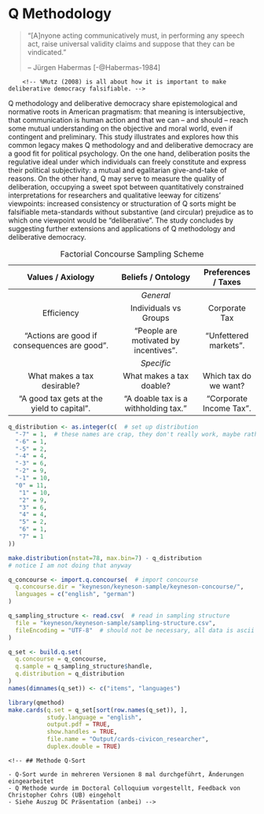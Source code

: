 # Q Methodology {#q}

<!-- TODO question here is: how do we measure deliberation? -->

<!-- remember, this is going to be exploratory -->
<!-- only part of it tightly hypothetico-deductive -->

<!-- TODO so you're putting the same arguments *into* the items which where the treatments to test whether the treatment wored; isn't that circular?!? Maybe refer back to the yoga study to argue that:
- no, it's not (because pragmatism?, because patterns?)
- well, so what, it's remedial, public Sociology kinda thing -->

> "[A]nyone acting communicatively must, in performing any speech act, raise universal validity claims and suppose that they can be vindicated."
>
> -- Jürgen Habermas [-@Habermas-1984]

<!-- %„Die Öffentlichkeit lässt sich am ehesten als ein Netzwerk für Kommunikation von Inhalten und Stellungnahmen, also von Meinungen beschreiben“ (Habermas 1992:
%436).
%„vermachtete Öffentlichkeit“, in der sich etwa finanzstarke Lobbygruppen wiederfinden würden).
this is very similar to concourse -->

		<!-- %Mutz (2008) is all about how it is important to make deliberative democracy falsifiable. -->

<!-- Thomson
    %Also:
    %``Some researchers have assumed that they can dispose of deliberative theory by showing that political discussion often does not produce the benefits that theorists are presumed to claim for it.
    %They extract from isolated passages in various theoretical writings a simplified statement about one or more benefits of deliberative democracy, compress it into a testable hypothesis, find or (more often) artificially create a site in which people talk about politics, and conclude that deliberation does not produce the benefits the theory promised and may even \ldots'' (tbc) -->

Q methodology and deliberative democracy share epistemological and normative roots in American pragmatism: that meaning is intersubjective, that communication is human action and that we can -- and should -- reach some mutual understanding on the objective and moral world, even if contingent and preliminary.
This study illustrates and explores how this common legacy makes Q methodology and and deliberative democracy are a good fit for political psychology.
On the one hand, deliberation posits the regulative ideal under which individuals can freely constitute and express their political subjectivity: a mutual and egalitarian give-and-take of reasons.
On the other hand, Q may serve to measure the quality of deliberation, occupying a sweet spot between quantitatively constrained interpretations for researchers and qualitative leeway for citizens' viewpoints: increased consistency or structuration of Q sorts might be falsifiable meta-standards without substantive (and circular) prejudice as to which one viewpoint would be "deliberative".
The study concludes by suggesting further extensions and applications of Q methodology and deliberative democracy.

Table: Factorial Concourse Sampling Scheme

| Values / Axiology | Beliefs / Ontology | Preferences / Taxes |
|:----------------------------------------------:|:-------------------------------------:|:-------------------------:|
|  | *General* |  |
| Efficiency | Individuals vs Groups | Corporate Tax |
| "Actions are good if consequences are good". | "People are motivated by incentives". | "Unfettered markets". |
|  | *Specific* |  |
| What makes a tax desirable? | What makes a tax doable? | Which tax do we want? |
| "A good tax gets at the yield to capital". | "A doable tax is a withholding tax." | "Corporate Income Tax". |


<!-- I don'T think I do the kind of prismatic etc. balanced block design as per \cite[30][]{Brown1980} because I don't have ex-ante theories of what the pattern of understandings will be; I just hypothesize that they will change and straighten up.
As a result, an ANOVA is probably not appropriate (ibid.)

Or maybe I can do this, kinda like \cite[35]{Brown1980} on (Robert?) Reich:

also compare 60 in \cite[35]{Brown1980} that might be it

somewhat oddly, thompson refers to beliefs as ``biases'', as though inbiased facts were a possibility even though operant subjectivity can, by definition not be, well, objective and in operant subjectivity on economic matters in particular, is unlikely to arrive at such uncontentious statements.

summary graph on page 69 is very important.

note in a later conclusion that this should be deveoped a) into a broader standard for deliberative effects and b) into a broader study concerning moral development, cognition and thinking about the economy.

Notice that a lot of the ecologically occuring statements on tax are empty, false or non-sensical and thus should \emph{not} be in the sample.

Shalom Shwartz wrote a q-diss!
	Schwartz, S. H. 1978. Reflections on a Q dissertation and its opposition. Operant
Subjectivity. 1: 78-84. -->

<!-- The respectful give and take of deliberative citizen participation is expected to change political views, though in which way, and how to measure it, is less clear.  -->
<!-- On the one hand, conventional survey research offers rigorous and advanced analytics, but is marred by deductive operationalizations and often falls short of a convincing measure of communicative rationality.  -->
<!-- Qualitative approaches, on the other hand, leave much to the researcher's discretion, and risk conflating a measure of deliberative quality with the researcher's substantive theory of justice or reason. -->

<!-- As a mixed method, Q methodology is better suited for the study of deliberative democracy. -->
<!-- It offers a holistic, and operantly defined, yet quantitatively rigorous view on political subjectivity. -->

<!-- Using data gathered before and after the 2014 CiviCon Citizen Conference on taxation, hosted by the author, I suggest several approaches to measure deliberative quality using Q methodology. -->
<!-- At the week-long conference, 16 diverse, self-selected citizens were tasked to design a tax system "from scratch", choosing among possible combinations of base schedule.  -->
<!-- They participated in learning phases, deliberated in moderated small group and plenary sessions, met with experts and held a concluding press conference. -->
<!-- Before and after the conference, citizens sorted 79 statements on taxation and economics according to their subjective viewpoint. -->

<!-- Besides, it’s not clear that we need random sampling, maybe we need theoretical saturation, that might make more sense for Q method. -->

<!-- Following traditional Q methodology, sorts were factor analyzed to extract ideal-typical viewpoints shared by participants.  -->
<!-- Before the conference, citizens expressed resentful, radical and moderate viewpoints, including some apparent inconsistencies between beliefs, values and preferences on taxation.  -->
<!-- After the conference, citizens shared decommodifying, pragmatic and critical viewpoints and displayed a simpler, lower-dimensional structuration of viewpoints. -->

<!-- Such results are meaningful and encouraging for the use of Q in deliberation, but fall short of testing a treatment effect, because before- and after-factor models are extracted and rotated separately. -->
<!-- To tease out the effects of deliberation, I therefore also apply a newly developed 2-dimensional Q analysis (Q-2D), based on three-mode Principal Components Analysis (nPCA) by Tucker and Kroonenberg. -->
<!-- On the one hand, results indicate that, after considerable computation and graphical transformation, the effects of deliberation can be meaningfully interpreted using Q2D.  -->
<!-- Participation in the Citizen Conference appears to increase substantive consistency of political viewpoints, seemingly meeting a demanding standard for deliberative democracy.  -->
<!-- On the other hand, a unified longitudinal factor model may also unreasonably restrict the change of subjectivity during deliberation.  -->
<!-- Analyzed separately, there is some evidence that before and after factor models are, in fact, incongruent. -->

<!-- Alternative analytical approaches to Q data in empirical deliberative democracy research are discussed. -->

<!-- # Habermas Ach Europa
so clearly, we want only a notion of a plausible *possibility* of rational solutions, we don't want to look just at rational solutions (first vs second order).
However, you can't just defer this to process; that would be insufficient, and turn full circle. A deliberation is good if it makes rational solutions plausible, and solutions are plausible if they result from good deliberation. Discuss the different operationalizations about this, including DQI.
So what we need, is some kind of standard that is not procedural, but also not substantive, but in-between, kinda like  Rawls. But we don't have that ideal position (but we might approximate it?)

The question now is: can Q-method, or intersubjective rationality and meta-consensus *be* this thing, and if so, why.

Q Methodology, maybe via its quantum theoretic reading (it's about viewpoints, and there exist no objective statements (like zero energy atom states) outside of it -- that's not soo far from discourse theory.
	on this see especially Wendy S. Rogers in operating subjectivity; she argues it is and/or can be used as a form of discourse analysis.

Somehow the stuff that happens during deliberation is actually quite close to some of the stuff that q methodologists rights and that stephenson assumed; it's in expressing and exchanging views vis-a-vis subjects. Both approaches negate that there's stuff "in the braiN" that just need be extracted. -->


<!-- One fitting conceptional framework might be: Habermas source of reasons from the lifeworld, devoid of power. 
This, fittingly, is also one formulation of the ideal scientist.

## goldstein keoane 1993

> "We do not seek to explain the sources of these ideas; we focus on their effects" (7)
Notice: my view isn't really about ideas as explaining anything; ideas *are+ the stuff. -->

<!-- ### On Reflectivism: (similar to constructivism, symbolic interactionism)

> "beliefs are a central element of all research because (...) analysis turns on how 'knowledgable practices constitute subjects'. Reflectivists 'share a cognitive, intersubjective conception of process in which identities and interests are endogenous to interaction, rather than a rationalist-behavioral one in which they are exogenous.'" (5)

> "This explains how preferences are formed and how identities are shaped"

**Bingo! This is the exact place of pluralism vs. deliberative fora on tax. This is the kind of process I'm looking at.**

> "Reflectivist students of the impact of ideas on policy often argue that interests cannot be conceptualized apart from ideas that constitute them, and that it is therefore futile to try to distinguish interests and ideas analytically, as we seek to do. Adopting such a view, however, would foreclose the possibility of evaluating the hypothesis that ideas are hooks against our argument that they often exert a major impact on policy." (26)

### Three Types of Beliefs

1. World Views
  > "conceptions of possibility" (8)
  > "the connections between world views and shifts in material power and interests are complex and need investigation" (8
2. Principled Beliefs
	right from from, just from unjust (9)
	> "mediate between world views and particular policy conclusions; they translate fundamental doctrines into guidance for contemporary human action." (9)
3. Causal Beliefs
	> "... about cause-effect relationships which derive authority from the shared consensus of recognized elites, whether they be village elders or scientists at elite institutions" (10)


### What is Q-Methodology?

>"Factor analysis (...) is concerned with a population of n individuals each of whom has been measured in m tests or other instruments.
>The (...) correlations for these m variables are subjected to (...) factor analysis.
>But this technique (...) can also be inverted.
>We may concern ourselves with a population of N different tests (or other items), each of which is measured or scaled relatively, by M individuals."
>-- Stephenson (1936a: 334)

- "factor analysis with the data table turned sideways"; persons are *variables* and traits/tests/statements/abilities are the *sample* or *population*.
- looks at 


### Why Q-Methodology?

- Works with *small* n (of people), but needs *large* n (of statements)
- Blaug 1997 107: is one of the few empirical methods available for the systematic study of intersubjectivity that "has been informed by discursive and domination-free notions of opinion formation"
- Watts & Stenner 2012: K157: "reveals the key viewpoints extant among a group of participants and allows those viewpoints to be understood holistically and to a high level of qualitative detail."
- Watts & Stenner 2012: K501: "allows us to interpret the emergent factors, and hence to understand the nature of shared viewpoints we have discovered to a very high level of qualitative detail"


### How Q-Methodology?

- People will receive sets of statements (40-90) that they rank order to fit under a normal distribution.
- The statements will be a *structured sample* (equivalent to "purposive sample"), drawn from my prior work.


### Analysis

1. Factor analysis (Q method) of individual q-sorts to investigate metaconsensus.
2. Correlations between factor loadings of individuals to investigate intersubjective rationality (small n problem)
3. Secondary factor analysis of factor array, with individual factors as "cases" and items as variables.
4. Correlations between factor loadings and other gathered data (SES, etc.) (small n problem)


1. Good deliberation is: Metaconsensus (or well-structured ordinal preferences)
2. Good deliberation is: Intersubjective Consensus (IC) or Intersubjective Rationality
   People who share the same *beliefs* and hold the same *values* express the same *preferences* and vice versa.

   1. As a result of deliberation, metaconsensus in *beliefs*, *values* and *preferences* will be higher. Factors will be fewer, and loadings higher.
   2. As a result of deliberation, intersubjective consensus will be higher. People who share the same beliefs about the economy, and hold the same allocative values will express the same tax preferences and vice versa.

This is *open* also to factors of fundamental disagreements about the role of rationality in democratic decisions (as compared to, say, power, practice).

   <!-- - explicates the *data*; in this case, Q-Sorts -->
   <!-- - *contextualizes* Q-methodology within existing literature, alternative formats, tradeoffs -->
   <!-- - *documents* q-sampling (of statements), condition of instruction etc. -->
   <!-- - *argues* how/why q-methodology is a fitting method for the (deliberative + tax) research question -->

<!-- add stuff from why q here -->

<!---
1. Knowledge Gain will be expressed in greater metaconsensus (and, equivalently), the lower preferences for "misunderstood" items.
2. "Tax misunderstandings" will appear as differences in factors and factor loadings before and after the deliberation.
3. Universal validity will be expressed in metaconsensus.
4. Attitude change *are not part of Q-methodology*.
5. Meta assessment (autonomy, competence and meaningful choice) *are not part of Q-methodology*.
6. Interaction effects (SES) *are not part of Q-methodology*.
7. Fundamental disagreements about the role of economics, or generally, rationality in policy choice (as opposed to, say, power, practice) will show up as factors -- if the Q sample of statements is good enough.
 -->


<!-- Onsampling Q statements from non-natural occurences, from some email from the list

> I agree with Lucy Parry on both counts:  (a) Q statements are not variables, but elements in a sample, drawn from the universe of subjective communicability; and (b) statements ought to be altered as little as possible from their original form.  In a doctoral dissertation from some years ago (Newman, 2005), statements about physician-assisted suicide and euthanasia were drawn from two academic articles that claimed comprehensiveness from Kant onward, but the language was in academese and so some words were replaced with equivalents that were more accessible to members of the general public who, along with experts, would be taking the Q sort—e.g., by converting “The patient’s values should form the basis for the regimen to treatment” to “The patient’s values should form the basis for medical treatment.”
> Mine is VERY similar to this design:


But to respond to Jonathan Bishop….  He says that "the selection of variables [by which he means statements] must be based on theory,” but the statements are in no way dependent upon the theory in the same way that scale items are dependent upon the concepts that they are assumed to represent.  In the above-mentioned study of doctor-assisted suicide, for instance, the authors who were summarizing the debate (Fins & Bacchetta, 1994, 1995) claimed that it boiled down to three principles, viz.:

PRINCIPLES
(a) deontology  (b) clinical pragmatism  (c) consequentialism

VALENCE
(d) pro  (e) con

All statements that they reported fit into one of these three categories, and to expand diversity in the Q sample, statements both for and against doctor-assisted suicide were included.  Eventually, n=6 statements from each of the (2)(3)=6 categories above were selected, for a Q sample of N=36.  The role of the above factorial design ends with the selection of statements, however, and the results are not analyzed via variance analysis, which preserves the categories; rather, by way of factor analysis, which preserves the subjectivity (Brown, 1999; Stephenson, 1993/1994).  In Q, it is rarely the case that there are hypotheses to test, in keeping with the hypothetico-deductive framework; more commonly, there are structures to be found and understood, in line with an abductory framework.e




Notice that maybe the condition of instruction really did change during my study or it should in future: people can give their viewpoint from their own view, or from a rawlsian or Sth especially if the conference proceeds and take it as real civic duty.
Consider for example that Paul stenner had people draw scenarios of an experience of jealousy to get people in the headspace.
Civicon might be something similar.

Problem is: is that then an artifact or a result?

Diss: a little bit of data is a very dangerous thing

> -->

<!-- It is perhaps unsurprising that intellectual humility, and a concomitant public discourse ethic are hard to operationalize, and harder to promote (as per Question 2 of the RFP). 
Intellectual humility realism would seem to defy direct measurement or overt promotion by definition: inner virtue cannot be incentivized, but is easily faked.
A plural understanding of intellectual humility appears more hospitable to empirical research and intervention, yet, when pressed into such service, each *single* concept – say, "openness to new ideas" – easily crumbles into a formalistic shell, somehow *less* than its share of the sum of all polithetic sibling concepts.
Aside from attractive, but counterfactual ideal speech situations [e.g. @Rawls-1971], communicative action is similarly slippery in the field.
Taking a *substantive* perspective, researchers and activists risk becoming judges of just *what* is the "better argument" deserving of a "forceless force" [@Habermas-1984].
Merely *procedural*, often *negative* operationalizations – say, absence of coercion, or number reasons provided – may be necessary or correlated, but they fall far short of the telos of human speech: reaching understanding.

It may be especially valuable to learn to imitate (and therefore understand) those principled commitments behind *ideological viewpoints*, on which reaching *metaconsensus* – agreeing what to disagree on – might be our best, humblest hope [@Niemeyer2007].
I use ideology here not as a pejorative, but simply as a shorthand for complexly interrelated sets of *ontological beliefs*, *axiological values* and *policy preferences* (ibid.).
In the domain of taxation and the economy, for example, ontological beliefs might concern the nature of human motivation (homo economicus, or homo reciprocans?), axiological values might prescribe a consequentialist or deontological ethic, and policy preferences might differ on the appropriate base (income or consumption?) for taxation (an expansive list is developed in my dissertation).
Because ideologically *a priori*, these viewpoints are all *non-falsifiable*, when pared down to their core convictions.
This is obvious for values and preferences, but also holds for beliefs, when man-made institutions are concerned, as is the case in policy and politics. 
Within uncertain biological limits, these institutions shape the very human nature which they were designed (or evolved?) to augment [e.g. @Dawkins1976].
For example, whether and how "humans react to incentives" may, to some degree, depend on the institutions under which said human grew up, including tax and other economic institutions, thus possibly turning "homo economicus" from falsifiable assertion to political choice.
This emancipatory claim – that we are, or could be, the masters of our own nature – is, of course, itself contested.
People disagree to what extend we can, or should, transcend our ancestral baggage by institutional intervention.
Disagreement on ontological beliefs, in other words, recurs to a second-level axiological question of whether, among other things, to *let evolve* or *design*, contesting the boundary between values and beliefs.

Thus teasing apart ideological viewpoints is not merely constructionist casuistry: it is, rather, an act of intellectual humility, while remaining deeply committed.
It is humble, because by stating the normative – not claiming the positive –  you embrace your fallibility and context, and speak in terms that reasonable people *can* disagree on.
It is civil, because by laboring to pare down another's viewpoint to such deeply-felt convictions, you honor – not merely tolerate – the other, you strive to see things *her* way, from the *ideological inside*.
It is principled – not relativistic –, because by *achieving such true disagreement*, you clarify your own viewpoint, but do so in terms comprehensible to those who disagree.

An ITT is a fitting paradigm to measure such metaconsensus, but much depends on the implementation details.
Existing, sparsely documented designs use open-ended communication prone to idiosyncrasies and inaccessible to quantitative rigor or [survey questions](http://econturingtest.com), which again turn on *operational* definitions of, say, a "libertarian" viewpoint, sure to be controversial.
Q methodological approaches provide a more organic, because in turn *operant* definition of subjectivity as pure behavior [@Brown1980].
In Q, participants rank-order statements on some spontaneously meaningful dimension, such as truthfulness (belief) or desirability (value).
Using items as *cases* and participants as *variables*, shared patterns are then extracted via principal principal analysis [@Stephenson1935].
Resulting rotated component scores can then be interpreted as ideal-typical rank orders of empirically *shared* viewpoints.
Crucially, Q method yields holistic *patterns* of item ranks, where, for example, the rank of one item can be interpreted *ipsatively* in light of the position significant other items.
Q methodology can also be productively expanded to cover belief, value and preference dimensions as well as categorical judgments.

Moreover, these 17 ordinary citizens refined their viewpoints, and clarified their disagreement after they participated in the week-long [CiviCon Citizen Conference on Taxation and the Economy](http://www.civicon.de) I hosted as part of my field research in Germany.
Participants also noted that the Q-sorting activity *itself* helped them to clarify their own, and opposing viewpoints.

The debate on taxation and the economy is marred by division like few others, and in dire need of intellectual humility.
As I show in my dissertation, underneath contradictory positive claims, and undergirding the rich scientific literature, lie contrasting viewpoints rooted in deep ontological and axiological commitments.
An ITT-Q can be developed and tested using this domain, but should be extensible to others.


![Illustration of a Paper-based Q-sorting Process](img/Qsorter.jpg) -->

<!-- q methodology is "zwischen den stuehlen", and for that reason alone seems appropriate for this research project (jk).
It's a gallisches dorf, and as happens to be, they are right about some things, they have real enemies, and they are misunderstood by most.
So the voices become more strained, more insular and isolated.
(A prominent Q methodologists recently characterized their annual meetings as a "freak show", ) "humane and mathematical" (Brown 1980: 263) -->

<!-- explain how the sorting proceeds from a zero state, distending from zero - this is where subjectivity becomes operant -->

<!-- incidentally, talk and thought as action (Bentley 1908 177 in BRown 1980 331), is oddly foreshadowing ideas of perfomativity -->

<!-- Notice in my prologue that the first research I did was WVS; exactly the kind of research that Q is opposed to, oddly.
Also, I know do tax, exactly the kind of research that I was previously opposed to. -->

<!-- In a word, q method is "subjective" but not "arbitrary" Brown 1980: 257 -->

<!-- Saturation sampling is mentioned citing Glaser and Strauss 1967: 61-62 in Brown 1980 -->

<!-- comment more broadly on the inadequacy of survey research on welfare states;
- both because WS is a non-issue,
- because items on WS are bs
- because survey research makes people passive, instrumental rationality, it's not about the context
- notice how more often than not, the data availability of surveys determines the research (including that there are no widespread surveys on preferences towards the economy) – so we really have to look into the politics of survey design, especially the BIG surveys, the wield great power. -->


<!-- Notices from video
- Concourse is similar to comm. practice (Habermas)
- Concourse is old concept from cicero, stephen brown video 1
- similaratiy: It's PRAGMATIC, about SOLVING PROBLEMS (loosely defined)
- Video 2: any single statement concourse be the launch pad for a new entire study, so you kind of start at an arbitrary stage
- random numbering is important to Steven Brown video 2 -->


<!-- > In placing emphasis on the centrality of self-reference, as outlined in more detail elsewhere (Brown and Taylor, 1972, 1973), we run the risk of being lumped with those phenomenologists and existentialists who tend to reify the self, denuding it of all meaning in an effort to save mankind from mathe- maticians. (Conversely, in suggesting the use of factor analysis, we run the opposite risk of being accused of having made the world unsafe for humanists.) It is therefore necessary to rescue the self and subjectivity from any meta- physical smoke screen behind which others may seek to conceal it.
Fundamentally, a person's subjectivity is merely his own point of view. It is neither a trait nor a variable, nor is it fruitful to regard it as a tributary emanating from some subterranean `stream of consciousness." It is pure behavior of the kind we encounter during the normal course of the day, as when a person prefaces his remarks with "As far as I'm concerned ... ," or "In my opinion
... ," or whatnot.
- brown 46

brown 48 speaks in fn of converse non attitudes


broadl q vs r
> In R, columns are singled centered around the postulate of individual differences for objectively scorable traits; the elements of the sample (persons) do not interact. In Q, rows are single centered around the assumption of intraindividual differences in significance; the elements of the sample (statements) interact in the course of Q sorting. In R, traits are variables; in Q, persons are variables. Owing primarily to the subjectivity involved in Q technique, the results from Q method cannot be reduced to those obtained in R, each being subsumed by a different data set. Claims to the contrary notwithstanding (e.g., Burt, 1972), Q and R are not merely reciprocal ways of examining the same matrix of data.
> brown 55


Q method, is not, in fact a non-positivist research project per se.
Stephenson, in the foreword to Brown 1980 boasts:

> modern science has prospered by eliminating whims and arbitrary subjectivities from its fact-finding missions into the world "outside."
> Q methodology follows the same prescriptions for what we consider "inside" us, matters of mind, consciousness, wishes and emotions, and it does so in terms of theories, universals, and laws, precisely as for modern physics.
> Stephenson in Brown (x)


In way, Q method *does* venture to test the claim of radical constructivism, that we each live in our own world, incomprehensible to others (cite Verena's story on the guy who can't read or write), it does so by exposing us to the combinatorial explosion of the Q sort and if, from that combinatorical explosion, some common factors emerge, the simplest explanation would in fact be, that people *do*, after all, understand language in some broadly congruent ways.

The difference between Q methodology and survey research can hardly be overstated.
As Brown contrasts, the R methodological or survey research view of "subjectivity"  has been to define these *operationally* --- not *operantly* --- that is, they become measurable only by the researchers hypothesizing:

> Procedurally, components x, Y, and z are declared to be properties of trait A (say, anomy); statements X, Y, and Z are constructed and subjected to tests of reliability and validity; and the scale is administered to respondents.
> - Brown

One may argue, that all empirical science proceeds like that, with say, an operational (even arbitrary) definition of what a meter unit of length is. -->

<!-- really look at the separation of operational from operant, see brown 1980 page 3; on this page is precisely the kind of constraint and deductive hypothesizing that I cannot afford; because that would not be deliberative, and I don't have that kind of hypotheses anyway. -->


<!-- Notice a bit problem: Q methodology does, in fact, enforce VnM consistency, hence in future, we might not want to use it for preferences, just beliefs and values.

Instead of sorting on two dimensions, it might be easier to just sort them twice --- and record the result, should have the same form -7 +7. Or is there a problem?

> "There never was a single matrix of scores to which *both* R and Q apply."
> --- Stephenson 1953: 15 as cited in Brown

Half of this is because the data need to be in the same measuring unit, and even standardizing masks the important mean differences (!) that is key.
On the other hand, data gathered from q data is bad for R analyses because the scores are, by definition, *not* independent.

Q method makes visible (as per Brown 21) not just how much people agree or disagree with a given item, but how important they find that item vis-a-vis other items.
That seems to be naturally the case in deciding values and beliefs on the economy, where not only the valence, but their relative importance matter a great deal, especially values vs beliefs.
) -->

<!-- Great part on Brown 28 on how misleading, logicocategorical R survey research can be; says more about the hypothesizing researcher, than the subject area.
Same may be the case in taxation, especially when you get to the meta items that problematize the relative legitimacy of explanations, something that - with disdain - Caplan called "preferences over beliefs", but that someone else might call "emancipation" -->

<!-- > "Operational definitions begin with concepts in search of behavior; operant definitions begin with behavior in search of concepts.
> The difference in temporal sequence is of the utmost importance to a behavioral science."
> Brown 28

Notice that this (the above) isn't just about deductive vs inductive; it's about the ontology and epistemology of concepts; what are they, and how could they be seen?
Explain the "behaviorism" in here. -->


<!-- Great quote on what happens during Q:

> Given that the sample of statements is structured (table 6), each Q sort can in itself be considered as a miniexperiment, the structure being a kind of thought maze through which the subject's attitude wanders, attaching itself to this idea, rejecting that one, ignoring others.
> Each Qsort is therefore subject to analysis of variance, which for this subject (81) is shown in table 7 along with the analysis of the Q sorts of two other subjects (87 and 812).
> brown 31


## Q Distribution

Notice that the difference between the two is because I need an uneven number of columns --- this may not matter much, except there being a significance to the 0, as per Brown:
> "all meaning distends from the middle" (brown 22)

The forced distribution was defined as follows: -->

```r
q_distribution <- as.integer(c(  # set up distribution
  "-7" = 1,  # these names are crap, they don't really work, maybe rather make this a matrix if you really want names
  "-6" = 1,
  "-5" = 2,
  "-4" = 4,
  "-3" = 6,
  "-2" = 9,
  "-1" = 10,
  "0" = 11,
   "1" = 10,
   "2" = 9,
   "3" = 6,
   "4" = 4,
   "5" = 2,
   "6" = 1,
   "7" = 1
))
```

<!-- Brown talks about platykurvic etc. on 1980 200

This differs a little bit from what a standard normal distribution would be for the given parameters, of `r sum(q_distribution)` items and a maximum value of `7`. -->

```r
make.distribution(nstat=78, max.bin=7) - q_distribution
# notice I am not doing that anyway
```

<!-- TODO MH: make visualization of bins -->


<!-- ## Q Concourse

Brown says it clearly: 28: it's easier to draw a definitive universe of people from which to sample, because there are registers, and they are also discrete.
Statements are not discrete, and there are possible infinities.
Loevinger is scited in brown on how it is impossible to delineate. -->
<!-- TODO MCH: refer to what matthias wrote about language and the possibility to express infinite things with finite elements, chomsky or something -->

<!-- > "more art than science"
> -brown 186


on synthesized statements via Q listserv from Steven Brown:
> In a doctoral dissertation from some years ago (Newman, 2005), statements about physician-assisted suicide and euthanasia were drawn from two academic articles that claimed comprehensiveness from Kant onward, but the language was in academese and so some words were replaced with equivalents that were more accessible to members of the general public who, along with experts, would be taking the Q sort—e.g., by converting “The patient’s values should form the basis for the regimen to treatment” to “The patient’s values should form the basis for medical treatment.”,

from the same email, clarifies quite well why I'm not getting out the same vars as I plugged in:
> But to respond to Jonathan Bishop….  He says that "the selection of variables [by which he means statements] must be based on theory,” but the statements are in no way dependent upon the theory in the same way that scale items are dependent upon the concepts that they are assumed to represent.  In the above-mentioned study of doctor-assisted suicide, for instance, the authors who were summarizing the debate (Fins & Bacchetta, 1994, 1995) claimed that it boiled down to three principles, viz.:
>
> PRINCIPLES
> (a) deontology  (b) clinical pragmatism  (c) consequentialism
>
> VALENCE
> (d) pro  (e) con
>
> All statements that they reported fit into one of these three categories, and to expand diversity in the Q sample, statements both for and against doctor-assisted suicide were included.  Eventually, n=6 statements from each of the (2)(3)=6 categories above were selected, for a Q sample of N=36.  The role of the above factorial design ends with the selection of statements, however, and the results are not analyzed via variance analysis, which preserves the categories; rather, by way of factor analysis, which preserves the subjectivity (Brown, 1999; Stephenson, 1993/1994).  In Q, it is rarely the case that there are hypotheses to test, in keeping with the hypothetico-deductive framework; more commonly, there are structures to be found and understood, in line with an abductory framework.
 -->

```r
q_concourse <- import.q.concourse(  # import concourse
  q.concourse.dir = "keyneson/keyneson-sample/keyneson-concourse/",
  languages = c("english", "german")
)
```

<!-- Heady ideas seem to have some history in Q, as for example the items on Brown 36


## Q Sampling

more on the factorial design, sources for sampling structured in brown 188

> "Structuring ensures balance, however, and so is recommended where practicable."
> --- Brown 38

My point exactly --- you just can't do it otherwise, if you where to randomly draw statements, very few deliberative state
ents would show up; it would be an echo chamber, greatly influenced by the *distribution* of viewpoints, a concern anathema to q methodology.
We don't care how many there are of some viewpoint.
This would also be counter to the deliberative sentiment; an argument has strength not because of its popularity, but because of inherent qualities.

Also, Brown (38) suggests that as a practical matter, most people won't be able to tell the difference between a structured and random sample of statements, which, I guess is good news.
He does not, however, provide evidence for that - and it's not obvious how that should be tested. (bit it might --- gh issue)

> "As should be evident, however, theoretical structure in no way obtrudes on a person's rendering of his viewpoint, any more than the theory of relativity influences the speed of light.
>  The factorial structure is not necessarily a hypothesis for testing, although it can be used as such; it merely provides a possible, as opposed to necessary, explanation of the resulting factors
>  --- Brown 39

now that might be a bit of an overstaement; surely garbage in will dictate garbage out, and a hypothetical, baad sample may greatly constrain the expression of soem viewpoint.
but admittedly, the factorials need not be expressed in factors, though overly "factorial" item formulations will make it hard to see what else might be at play in people's viewpoints.

Still, *this* is where the sausage is made in Q.
It's the dirty secret, and not a lot of people talk about it.
Factor extraction, by contrast, is out in the open, and may be subjected to alternative, but conceivable standards.

We need a carpet; it's just a way of looking at it, just a model, and it shouldn't be overstated --- especially because the dimensions (2?) and the geography of the room to be tiled are, by definitio
, unknown.
A q sample (and concourse) will always be more of *regulative* ideal --- hence the github account.

What we have here is a *factorial* design of statements (not of people!) -->

```r
q_sampling_structure <- read.csv(  # read in sampling structure
  file = "keyneson/keyneson-sample/sampling-structure.csv",
  fileEncoding = "UTF-8"  # should not be necessary, all data is ascii
)
```

<!-- generally nice quote: q methodology lets "subjects (sic!) speak for himself (Sic)" brown 45

This sampling structure is, in fact, very similar to what Brown does on page 30 --- except that the other axis is, arguably, farther away from the resultant factors than in brown#s case.
My are not actually that theory driven; they are history-of-ideas driven ("marxism", "liberalism") --- they need not imply that actual people had these ideologies today, but merely that these might be some co
sistent and widely divergent ways of thinking about taxation.
These are heuristics, not more.
This works only so-so- in my case, and it's more of a guideline than an actual balanced-block sample.
Maybe, just maybe, that's ok, as Brown ()

> "In our rush to construct and test models, however, we are apt to forget a basic principle, namely, that all models ought not be obtrusive.
> ..."
> --- Brown 30

Brown says the good thing is that through q, even from a limited number of statements, people can still give us there viewpoint.
This is, in fact, another example of the elements of language.
Garbage-in-garbage out, unfortunately still holds, if with qualifications. -->


```r
q_set <- build.q.set(
  q.concourse = q_concourse,
  q.sample = q_sampling_structure$handle,
  q.distribution = q_distribution
)
names(dimnames(q_set)) <- c("items", "languages")
```

```r
library(qmethod)
make.cards(q.set = q_set[sort(row.names(q_set)), ], 
           study.language = "english", 
           output.pdf = TRUE, 
           show.handles = TRUE,
           file.name = "Output/cards-civicon_researcher",
           duplex.double = TRUE)
```


<!-- This is from lorenz project prop:
> Moreover, depolarization happens only on factual and much less on value-laden issues (Vinokur and Burnstein 1978).

Deliberation is not something you can be sure of that it happened; it is a regulative ideal – so that causes quite a lot of problems for studying it, especially if you're interested in its RESULTS or effects; it almost becomes circular.

5The experimental literature on deliberation is rapidly expanding. To a large extent, however, it is descriptive (see, for an overview, Karpowitz and Mendelberg 2011). -->


<!-- notice that actually, weighting and flagging are again, latent variable models thinking
Maybe the effectiveness on consistency and other q sort stuff depends on the complexity or modernity of the issue? Plausible say abortion prostitution or assisted suicide might not change as much in values beliefs preferences because they are so much less complex
 -->

<!-- ## Lego Analogy -->

<!-- the lego analogy also works for the information that this is about; relative, and operative --- though it is easy to overstate, because the kind of object your can build may in fact be more restricted than it is the case in legos.
though with only simple bricks (say, no transparent elements, no surface, no angled bricks for roofs, you end up with pretty brutalist architecture) -->

<!-- Brown 1980: 13 on the trick for transposed matrix; it's gotta be the same units.
Look at Brown 1980: 14 for the body parts analogy; putting it back together in R requires researchers' subjectivity. -->

<!-- garbage in garbage out is in Brown 1980 262 -->

<!-- #Niemeyer2007

487: "there is considerable uncertainty regarding the appropriate nature of desired deliberative outcomes".

500: Meta-consensus, "or agreement about the nature of the issue at hand, not necessarily on the actual outcome"

500: inter-subjective rationality, "when individuals who agree on preferences also concur on the relevant reasons, and vice versa for disagreement"
507: "any pair of deliberators with similar subjective positions -- in that they agree on values and beliefs -- ought also to agree on preferences"

501:
1. Choices (preferences regarding course of action) area *function* of
2. beliefs
3. desires (values)

- (502f) Consensus
    + Normative consensus (on values)
    + Epistemic consensus (on beliefs; actions and cause and effects)
    + Preference consensus (what should be done)
- (504f) Meta-Consensus
    + Normative meta-consensus ("shared recognition of the legitimacy of a set of values, but no agreement")
    + Epistemic meta-consensus ("agreement on the credibility of beliefs and their relevance to the question under deliberation")
    + Preference meta-consensus ("the character of choices across options" or structure of choices, ideally along a single issue dimension) -->


    <!-- ## Methode Q-Sort

    - Q-Sort wurde in mehreren Versionen 8 mal durchgeführt, Änderungen eingearbeitet
    - Q Methode wurde im Doctoral Colloquium vorgestellt, Feedback von Christopher Cohrs (UB) eingeholt
    - Siehe Auszug DC Präsentation (anbei) -->


<!-- notice that as per Brown around 75, q methodology might also be used as a tool for deliberators to figure out exactly what kinds of policies they might agree upon!

Item ``taxation is the price we pay for a civilized society'' (o.W. holmes)


Main Effects		Levels
Consciousness 		a) Con I  	b) con II 	c) con III
Values  			d) personal 	e)lega-political 	f) socio-economic

Q-methodology and habermas! Must look into this!

___
McKeown

notice that factor loadings are actually *not* conventionally very important in Q; mostly factor scores. That'd be different for me; I'd wager the most general hypothesis that factor loadings would improve.

run interviews to gather the q concourse?

discuss the whole adapted vs. naturalistic controversy: in some instances, naturalistic items might work; but not for tax, because here some things are just *never* discussed, that's the very idea of this research.
(it is, in fact, questionable, whether the same problem might not also plague other research, as on love. Non-existent counterfactuals are always important – say, on love. You always have to be careful with hegomony in the language. Of course, the balanced-block design takes care of this already)
In my research, I'll make sure that items are readily comprehensible in lifeworld-terms, which, luckily *is* very possible for taxation, because it is about the oikos.
Of course, non-naturalistic, ``adapted'' items bring back the issue of external observation ,or rather, of things that the researcher has put in here. This problem cannot be entirely negated, but q methodology reduces it significantly.
For once, people can still sort items they do not understand or find odd in the middle, near 0, what Stephenson described as the quantum origin of the scale, with 0 information.
But also, no matter which other items were added to the q-sort, or on which other p-sample it would be replicated, the results of this q-sort would still be valid, because it's about operant behavior.

got to look at the dryzek political discourse q thing from 1993

apparently positive or negative can also be a line in the balanced block approach, as in \citep[23]{McKeown2013}

should I describe severeal conditions of instruction, like: what the actual tax system is like, what it should be like? (Maybe not, because that would be true/false)

In q and p sort, the criterion is saturation.

make people sort items on equity and effifiency? That might make some sense (even though my point is that both expand, which really won't work here.)

---

Niemeyer Diss
- check strong democracy barber

Look at dryzek and list 2001 on metaconsensus.

maybe in opposition to niemeyer, I think you can impose one normative theory – rawls, because it's meta.
just like intersubjective rationality.

Dryzek 1990 discourse theory – this seems important, it is what niemeyer is drawing on!

Intersubective rationality -- that people want the same preferences, because of the same values and beliefs –-- is kind of a strong assumption, because we don't strictly speaking know that such a consistency exists (except and in so far as it merely follows from vNM). But we can accept this as a regulative ideal; something to be strived for, not achieved. And if we never get any further to it, or can't, with that would wither the plausibility of deliberative democracy as an utopia, which, after all, depends on this.
Look into vNM to say that we have collective preferences might imply that we also have this kind of consistency.

get pelletier 1999 as example on q in deliberation

get dryzek 1993

discuss deliberative failure as in niemeyer diss6 69f

i should have some kind of stratified sample, too -- family, entrpreneur, worker etc. -->

<!-- my tax items will, obviously, still be real and part of concourse – they are just on the very periphery, which is exactly what I am looking at here.

niemeyer diss 158 compares q methodology to making a species survey of a small area in ecology; that's a good analogy why small numbers work. Also refer here to the brown example of calculating the species factor between arm, leg etc length.

remind people when they do the q-sort that they are not at all being tested; not the correctness, nor the consistency of their ranks (between the two points in time) is tested.

need to argue carefully why the actual policies (taxes) should be q-items, too
1) because they're difficult to understand, as opposed to the bloomfield options
2) because q measures what we'd need to know about them anyway.
3) they are many-dimensional, and their vary dimensionality (much like the other q-items) is of interest. They can't be graded on a n access to non-access dimension as bloomfield (214)

check again dryzek and list 2001 for preference structuration

---

\cite{Dryzek1993} is very important, completely a fan.

The most radical meta-standard that could be formulated would indeed be pure q methodology, with a focus on the loadings and numbers of factors, maybe the three-step of dryzek and niemeyer. That's a tall order, and I'm not sure it works, but that would be the ideal.

Maybe it is not an accident that Dryzek stressed so much the reconstructive merit of q (for democratic theory) and went on to be a formative voice for deliberative democracy.

\cite[52]{Dryzek1993} write: ``Toput it another way, our units of analysis, when it comes to gener- alization, are not individuals but discourses. And we soon get to a point where adding individuals to a study does not yield any new informationunless the extra individuals are truly different-another reason for stressing diversity in subject selection.''
In other words, q methodology works with small n, because it is concerned with the dimensionality, or structure of subjectivities, not the prevalence. Notably, q methodology is downward compatible; if you have a lot of people do it, you can become ever more confident in the relative factor *loadings* (which is what you'd be interested, then). Notably, this is not the case the other way around; if you administater an r survey with *lots* of items, it's still not same as q, because it lacks the same unit.

\cite{Niemeyer2013} is also about a local issue, and even shorter (the birdge thing)

also note that focusing only on the overall q loadings would be sort of against the theory; and conflict with judgemental rotation. Still that would be the general effect of which this might be a special case, if the list/dryzek piece has it right.

also notice that

---
notice that \cite{Brown-2006} does something quite dissimilar; the locals are right, always. I can't do that for tax.
But I should also point out that my research interest is quite circumspect.

--

notice that q methodology does sit a little uneasily with critical theory, including habermas, because it (initially) seems to permit *no* false consciousnesses.
This, of course, is because of the items in the q sort are not supposed to be factual questions, but one of preference (ideology being facts wrapped up in norms.) (uh-uh, this is bullshit)

my selections of q sorts is essentially statements that follow habermas' rules for communicative rationality; it would be non-sensical to ask the for the subejctivity of powered speech.
This might at first seem interesting (and in line with my research), but it violates the central tenet of q methodology, namely to take operant subjectivity serious and place it front and center.
the participant, in other words, is always right.
Also, ``testing'' for powered speech, would be hypothesis testing – which is not supposed to happen with q; I would, in effect, be interested in the movement of individual items.
Instead, I am looking at the dimensions.
Also, if there is such a thing as communicative rationality, it should reveal itself in neatly aligned factors, if not before, than after deliberation.
The same logic still holds; If, as predicted, the factor space clears up, something must have prevented it from clearing in the first place. That something is powered speech.

---

\cite{dryzek2005handle} This seems important, right down my alley for why I need q.

describes why in-depth, etc. are all bad; also how I would become a deliberator in an in-depth interview.

--
\cite{Durning1999} cite this guy; that's a pretty damning review at the beginning of positivism.

--
\cite{hutchinson2012} on complexity, or a post-positivist use and advocacy of q; that's not really what I'm doing, I think. Or maybe it is.

--
\cite{Niemeyer-2011-bookchap}

notice that I am doing something new; there are no q sorts on the economy, or on such highly structured/complex material, or with this research interest.
So I have to develop them myself, from the literature. That's hard.

Should I ask directly for metaconsensus? (no that would be hypothesis testing!) Instead, metaconsensus should emerge as factors.

Notice that single-peaked preference orderings (as in 19 in the above) are a special case that may or may not be observed here; it is difficult to find in terms of taxation, which is multi-dimensional (at least equity and efficiency).

My beef is not with a meta-substanstive standard, that is ok – and there *might* be such a thing as a universally acceptable, rational decision; but it's wrong to assume that in the first place. If might be a regulative ideal, and so should the test be designed. It's something that can be approached, or maybe not, or maybe not in our lifetime. (because what young et al are really worried about is power that persists, and clearly, that might still be the case, and that might be a good argument for deliberation to the extreme in our time (see archong fung on this))

Note how q fits well with my earlier admonition of piercean pragmaticism.

Also note how the standard to which items are held, is again, fittingly, a regulative ideal ``something that people can reasonably disagree with'' – and I might fail that standard.
Importantly, I can still test that.
Also note:
- q items can be double-barrelled etc.
- q items should not be true/false
- q items should not be phrased as hypothesis-testing
- q items should allow deliberators to say anything that could be said (cover the floor with carpet tiles)
- q items should be in terms of the lifeworld
- q items should not ``cheat'' or ``test'' the sorter.

Think again, hard, on why I can't have (too much) stuff from the newspaper in here.

Q methodology also lends itself because, except for the apriori theorized work by McCaffery et al, there isn't an awful lot of theory that would tell us exactly how people ``mis''construe tax.

Factors from q are ideal types of people who score things similarly, the factor SCORE is than the rating a person epitomizing this factor (not part of the sample) would give to that factor.
Factor loadings

Explain again factor loadings vs factor scores

Factor loadings are how much the variance of any particular person is explained by the factor.

Remember that the movement of *individual* items is not meaningful (that goes back to R methodology)

Argue why/if actual taxes should be part of the q sort, too.

Honestly, there is also the point of small n, which is great.

Q methodology (or rather niemeyer/dryzek) should also isolate, to some extent, the charge that I might simply talk people *into* any one tax.

make clear; ideally, this methodology is an *iterative* one, because there might be reasons or voices that the q-sort does not include, but that should be included in future.
So I will document whatever flows out of this, revise the q-sort afterwards.

Also make really clear at the outset that the q-sort is not that all-important; there are gradations.

Also notice that I have tested and expanded on this q-set initially with some items from quite extensive pre-tests, literature research, as well as online.

How are Intersubjective rationality and metaconsensus explicated in Q results?
Figure this out.

Explicate where this research is pushing the boundary:
1) highly policized but structured issue
2) radical opening of tax
3) new application of q method to the subjectivity on complex stuff (cite the article)
4) extension, application of metaconsensus and intersubjective rat. to a complex, technical issue with multidimensional preferences (schedule and base)

Somehow discuss franzis issue about between and within group variance!

Niemeyer 2014 shows exactly this; how it works as a regulative ideal, how there might be differences in how different formats achieve or fail by this goal.

Notice that there might be nothing wrong per se with universal, rational consensus.
After all, what are we do to, but rely on reasons; and reasons always imply (as Habermas wrote) sort of as their telos universal consensus, they are proto-forms of such universal consensus.
It should also be clear that any argument will at the end rest on this and there's no easy formal way around this; I can't math myself out of this.
Science, for example, should work on the basis of reasons alone, and we have a sense that this works, more or less (if only we could get rid of some of the power).
Still I should notive that intersubjective rationality (IR) and metaconsensus (MC) are kind of railings on which to hold; they help constrain interpretation and abstract away some of the problems, but not all.

Notice that absent such a meta-standard, and (the probable) absence of universal consensus (except where required by the format as in consensus conferences) we won't know which consensus is the rational one, if there are several competing ones, again falling back on a substantive struggle.
That's bad.
Also notice that as Niemeyer rights, with universal consensus (which can be measured) it's hard to tell whether the consensus is actually rational, consensus (or dissens), or any chance in preferences migh happen for a number of reasons, including may worrisome non-deliberative ones such as groupthink, polarization, mere exposure/priming or social influecne/desirability.

let people pick pseudonyms.

I am not sure I can even respond to the difference criticism of democracy; I disagree with that.
Point to the article on that, on policy sciences.

cite the pornography example: this is a very good example, and I should cite this to illustrate why it is so important to point out, and explain, missing counterfactuals such as the PCT (much like porn for women, by women).
Same for the q-sort.

make a 2-2 table to explain the choice of data gathering format; one is predefined hypothetico-deductive, the other is unconstrained, qualitative.
And then there is a third ... Q

---

\cite{Ockwell2008}

look at the \cite{Dryzek1993} matrix, maybe this works better than merely beliefs, preferences, values?

---

\cite{Pelletier1999} might be the first guy to actually use q to measure deliberative results.

\cite{price1968} uses q methodology concernign the financial behavior of families, but unfortuantely is quiet on the actual items.

---

I should notice some peculiarities about q, including (but can't do an all-on theory of inquiry, for that, see Brown and Stephenson)
- operant subjectivity
- concourse
praise the opportunity and oppeness and respect for participants this method brings; without being unconstrained.



look again at the bal


--- -->

<!-- %My q sort is NOT about the details of taxation, or their empirical questions, not about housing or pendlerpauschale or some such thing

%go for horizontal vs. vertical equity
%go for head tax! this is the most efficient tax!

%via Keep:
	%maybe do pairwise comparisons and rotate that (comparability?)
	%make sure that items are intelligent (not ressentiments), easy to understand and sort of present the best way you could phrase something
	%there's actually a beauty to this, even though so much of the original critical impetus has been lost (or has it)? people deliberating and exchaing some of these reasons IS the last end. And yes, there's probably still an inequality story, but this needed to be shown first.

%notice Fischergleichnis to explain value theory of labor! this might just work!

% notice that my values, beliefs are not the same that fishkin talks about!
	%and still, as fishkin (and someone else writes) knowledge gain is by no means unimportant; it's just that fishkin's criteria are necessary conditions, but probably not sufficient for good deliberation. Meta-consensus might be sufficient conditions; they are what Habermas suggested there *might* be.
--

idea:
Look into ontology
- individualism
- groups/classes
- relations etc
(CIT!)
value theory of labor -->
